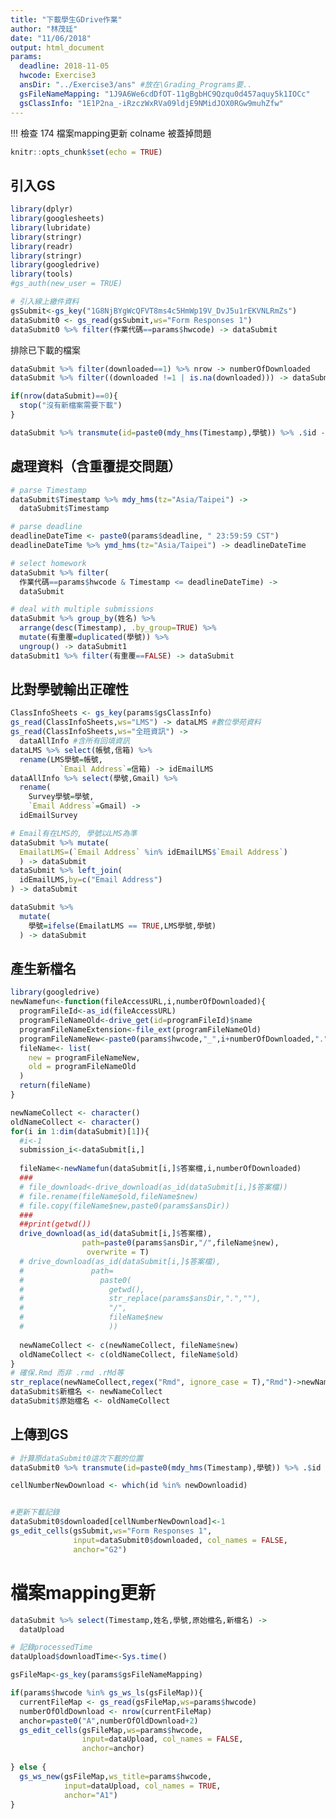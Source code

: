 ```yaml
---
title: "下載學生GDrive作業"
author: "林茂廷"
date: "11/06/2018"
output: html_document
params:
  deadline: 2018-11-05
  hwcode: Exercise3
  ansDir: "../Exercise3/ans" #放在\Grading_Programs要..
  gsFileNameMapping: "1J9A6We6cdDfOT-11gBgbHC9Qzqu0d457aquy5k1IOCc"
  gsClassInfo: "1E1P2na_-iRzczWxRVa09ldjE9NMidJOX0RGw9muhZfw"
---
```

!!! 檢查 174 檔案mapping更新 colname 被蓋掉問題
```r
knitr::opts_chunk$set(echo = TRUE)
```

## 引入GS

```r
library(dplyr)
library(googlesheets)
library(lubridate)
library(stringr)
library(readr)
library(stringr)
library(googledrive)
library(tools)
#gs_auth(new_user = TRUE)

# 引入線上繳件資料
gsSubmit<-gs_key("1G8NjBYgWcQFVT8ms4c5HmWp19V_DvJ5u1rEKVNLRmZs")
dataSubmit0 <- gs_read(gsSubmit,ws="Form Responses 1") 
dataSubmit0 %>% filter(作業代碼==params$hwcode) -> dataSubmit
```

排除已下載的檔案
```r
dataSubmit %>% filter(downloaded==1) %>% nrow -> numberOfDownloaded
dataSubmit %>% filter((downloaded !=1 | is.na(downloaded))) -> dataSubmit

if(nrow(dataSubmit)==0){
  stop("沒有新檔案需要下載")
}

dataSubmit %>% transmute(id=paste0(mdy_hms(Timestamp),學號)) %>% .$id -> newDownloadid
```


## 處理資料（含重覆提交問題）

```r
# parse Timestamp
dataSubmit$Timestamp %>% mdy_hms(tz="Asia/Taipei") ->
  dataSubmit$Timestamp

# parse deadline
deadlineDateTime <- paste0(params$deadline, " 23:59:59 CST")
deadlineDateTime %>% ymd_hms(tz="Asia/Taipei") -> deadlineDateTime
```

```r
# select homework 
dataSubmit %>% filter(
  作業代碼==params$hwcode & Timestamp <= deadlineDateTime) ->
  dataSubmit
```

```r
# deal with multiple submissions
dataSubmit %>% group_by(姓名) %>%
  arrange(desc(Timestamp), .by_group=TRUE) %>%
  mutate(有重覆=duplicated(學號)) %>%
  ungroup() -> dataSubmit1
dataSubmit1 %>% filter(有重覆==FALSE) -> dataSubmit
```

## 比對學號輸出正確性

```r
ClassInfoSheets <- gs_key(params$gsClassInfo)
gs_read(ClassInfoSheets,ws="LMS") -> dataLMS #數位學苑資料
gs_read(ClassInfoSheets,ws="全班資訊") -> 
  dataAllInfo #含所有回填資訊
dataLMS %>% select(帳號,信箱) %>%
  rename(LMS學號=帳號,
           `Email Address`=信箱) -> idEmailLMS
dataAllInfo %>% select(學號,Gmail) %>%
  rename(
    Survey學號=學號,
    `Email Address`=Gmail) -> 
  idEmailSurvey

# Email有在LMS的, 學號以LMS為準
dataSubmit %>% mutate(
  EmailatLMS=(`Email Address` %in% idEmailLMS$`Email Address`)
  ) -> dataSubmit
dataSubmit %>% left_join(
  idEmailLMS,by=c("Email Address")
) -> dataSubmit

dataSubmit %>%
  mutate(
    學號=ifelse(EmailatLMS == TRUE,LMS學號,學號)
  ) -> dataSubmit
```


## 產生新檔名

```r
library(googledrive)
newNamefun<-function(fileAccessURL,i,numberOfDownloaded){
  programFileId<-as_id(fileAccessURL)
  programFileNameOld<-drive_get(id=programFileId)$name
  programFileNameExtension<-file_ext(programFileNameOld)
  programFileNameNew<-paste0(params$hwcode,"_",i+numberOfDownloaded,".",programFileNameExtension,collapse = ".") 
  fileName<- list(
    new = programFileNameNew,
    old = programFileNameOld
  )
  return(fileName)
}

newNameCollect <- character()
oldNameCollect <- character()
for(i in 1:dim(dataSubmit)[1]){
  #i<-1
  submission_i<-dataSubmit[i,]
  
  fileName<-newNamefun(dataSubmit[i,]$答案檔,i,numberOfDownloaded)
  ###
  # file_download<-drive_download(as_id(dataSubmit[i,]$答案檔))
  # file.rename(fileName$old,fileName$new)
  # file.copy(fileName$new,paste0(params$ansDir))
  ###
  ##print(getwd())
  drive_download(as_id(dataSubmit[i,]$答案檔),
                path=paste0(params$ansDir,"/",fileName$new),
                 overwrite = T)
  # drive_download(as_id(dataSubmit[i,]$答案檔),
  #               path=
  #                 paste0(
  #                   getwd(),
  #                   str_replace(params$ansDir,".",""),
  #                   "/",
  #                   fileName$new
  #                   ))
  
  newNameCollect <- c(newNameCollect, fileName$new)
  oldNameCollect <- c(oldNameCollect, fileName$old)
}
# 確保.Rmd 而非 .rmd .rMd等
str_replace(newNameCollect,regex("Rmd", ignore_case = T),"Rmd")->newNameCollect
dataSubmit$新檔名 <- newNameCollect
dataSubmit$原始檔名 <- oldNameCollect
```

## 上傳到GS 

```r
# 計算原dataSubmit0這次下載的位置
dataSubmit0 %>% transmute(id=paste0(mdy_hms(Timestamp),學號)) %>% .$id -> id

cellNumberNewDownload <- which(id %in% newDownloadid)


#更新下載記錄
dataSubmit0$downloaded[cellNumberNewDownload]<-1
gs_edit_cells(gsSubmit,ws="Form Responses 1",
              input=dataSubmit0$downloaded, col_names = FALSE,
              anchor="G2")

```

# 檔案mapping更新

```r
dataSubmit %>% select(Timestamp,姓名,學號,原始檔名,新檔名) ->
  dataUpload

# 記錄processedTime
dataUpload$downloadTime<-Sys.time()

gsFileMap<-gs_key(params$gsFileNameMapping)

if(params$hwcode %in% gs_ws_ls(gsFileMap)){
  currentFileMap <- gs_read(gsFileMap,ws=params$hwcode)
  numberOfOldDownload <- nrow(currentFileMap)
  anchor=paste0("A",numberOfOldDownload+2)
  gs_edit_cells(gsFileMap,ws=params$hwcode,
                input=dataUpload, col_names = FALSE,
                anchor=anchor)
  
} else {
  gs_ws_new(gsFileMap,ws_title=params$hwcode,
            input=dataUpload, col_names = TRUE,
            anchor="A1")  
}
```

